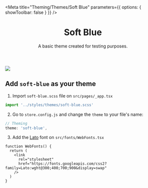 

<Meta
  title="Theming/Themes/Soft Blue"
  parameters={{ options: { showToolbar: false } }}
/>

<header>

# Soft Blue

A basic theme created for testing purposes.

</header>

<section className="section-theme">
 <div className="section-theme-img">
   <img
    src="https://vtexhelp.vtexassets.com/assets/docs/src/soft-blue___b51efd8dd7623f9493efd77180ffc618.png"
  />
 </div>

  <article>

## Add `soft-blue` as your theme

1. Import `soft-blue.scss` file on `src/pages/_app.tsx`

```jsx
import '../styles/themes/soft-blue.scss'
```

2. Go to `store.config.js` and change the `theme` to your file's name:

```js
// Theming
theme: 'soft-blue',
```

3. Add the [Lato](https://fonts.google.com/specimen/Lato?query=lato) font on `src/fonts/WebFonts.tsx`

```tsx
function WebFonts() {
  return (
    <link
      rel="stylesheet"
      href="https://fonts.googleapis.com/css2?family=Lato:wght@300;400;700;900&display=swap"
    />
  )
}
```

  </article>
</section>
